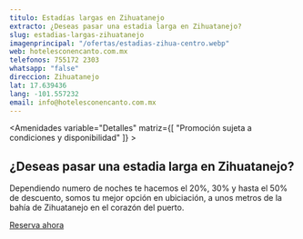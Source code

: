 ```yaml
---
titulo: Estadías largas en Zihuatanejo
extracto: ¿Deseas pasar una estadia larga en Zihuatanejo?
slug: estadias-largas-zihuatanejo
imagenprincipal: "/ofertas/estadias-zihua-centro.webp"
web: hotelesconencanto.com.mx
telefonos: 755172 2303
whatsapp: "false"
direccion: Zihuatanejo
lat: 17.639436
lang: -101.557232
email: info@hotelesconencanto.com.mx
---
```



<Amenidades variable="Detalles" matriz={[ "Promoción sujeta a condiciones y disponibilidad" ]} > 


## ¿Deseas pasar una estadia larga en Zihuatanejo?

Dependiendo numero de noches te hacemos el
20%, 30% y hasta el 50% de descuento, somos tu mejor opción en ubiciación, a unos metros de la bahía de Zihuatanejo en el corazón del puerto.

[Reserva ahora](https://hotelesconencanto.com.mx/hoteles/hotel-zihua-centro/)


</Amenidades>

